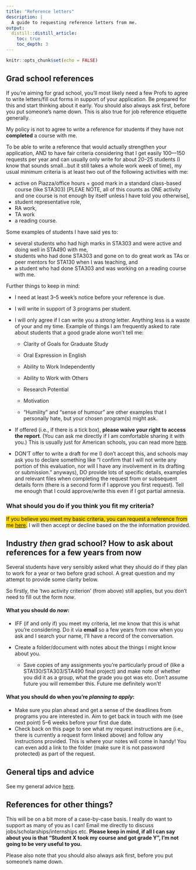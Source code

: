 ```yaml
---
title: "Reference letters"
description: | 
  A guide to requesting reference letters from me.
output:
  distill::distill_article:
    toc: true
    toc_depth: 3
---
```


```r
knitr::opts_chunk$set(echo = FALSE)
```

## Grad school references

If you're aiming for grad school, you'll most likely need a few Profs to agree to write letters/fill out forms in support of your application. Be prepared for this and start thinking about it early. You should also always ask first, before you put someone's name down. This is also true for job reference etiquette generally.

My policy is not to agree to write a reference for students if they have not **completed** a course with me.

To be able to write a reference that would actually strengthen your application, AND to have fair criteria considering that I get easily 100---150 requests per year and can usually only write for about 20--25 students (I know that sounds small...but it still takes a whole work week of time), my usual minimum criteria is at least two out of the following activities with me:

-   active on Piazza/office hours + good mark in a standard class-based course (like STA303) [PLEAE NOTE, all of this counts as ONE activity and one course is not enough by itself unless I have told you otherwise],
-   student representative role,
-   RA work,
-   TA work
-   a reading course.

Some examples of students I have said yes to:

-   several students who had high marks in STA303 and were active and doing well in STA490 with me,
-   students who had done STA303 and gone on to do great work as TAs or peer mentors for STA130 when I was teaching, and
-   a student who had done STA303 and was working on a reading course with me.

Further things to keep in mind:

-   I need at least 3--5 week's notice before your reference is due.

-   I will write in support of 3 programs per student.

-   I will only agree if I can write you a *strong* letter. Anything less is a waste of your and my time. Example of things I am frequently asked to rate about students that a good grade alone won't tell me:

    -   Clarity of Goals for Graduate Study

    -   Oral Expression in English

    -   Ability to Work Independently

    -   Ability to Work with Others

    -   Research Potential

    -   Motivation

    -   "Humility" and "sense of humour" are other examples that I personally hate, but your chosen program(s) might ask.

-   If offered (i.e., if there is a tick box), **please waive your right to access the report**. (You can ask me directly if I am comfortable sharing it with you.) This is usually just for American schools, you can read more [here](https://blog.prepscholar.com/should-you-waive-right-to-review-letters-of-recommendation).

-   DON'T offer to write a draft for me (I don't accept this, and schools may ask you to declare something like "I confirm that I will not write any portion of this evaluation, nor will I have any involvement in its drafting or submission." anyways), DO provide lots of specific details, examples and relevant files when completing the request from or subsequent details form (there is a second form if I approve you first request). Tell me enough that I could approve/write this even if I got partial amnesia.

### What should you do if you think you fit my criteria?

[If you believe you meet my basic criteria, you can request a reference from me [here](https://forms.office.com/r/XHqjGXjCru).]{style="background-color: #FFD700"} I will then accept or decline based on the the information provided.

## Industry *then* grad school? How to ask about references for a few years from now

Several students have very sensibly asked what they should do if they plan to work for a year or two before grad school. A great question and my attempt to provide some clarity below.

So firstly, the 'two activity criterion' (from above) still applies, but you don't need to fill out the form *now*.

#### What you should do *now*:

-   IFF (if and only if) you meet my criteria, let me know that this is what you're considering. Do it via **email** so a few years from now when you ask and I search your name, I'll have a record of the conversation.\

-   Create a folder/document with notes about the things I might know about you.

    -   Save copies of any assignments you're particularly proud of (like a STA130/STA303/STA490 final project) and make note of whether you did it as a group, what the grade you got was etc. Don't assume future you will remember this. Future me definitely won't!

#### What you should do when you're *planning to apply*:

-   Make sure you plan ahead and get a sense of the deadlines from programs you are interested in. Aim to get back in touch with me (see next point) 5--6 weeks before your first due date.
-   Check back on this page to see what my request instructions are (i.e., there is currently a request form linked above) and follow any instructions provided. This is where your notes will come in handy! You can even add a link to the folder (make sure it is not password protected) as part of the request.

## General tips and advice

See my general advice [here](https://www.lizabolton.com/advice.html#reference-letters).

## References for other things?

This will be on a bit more of a case-by-case basis. I really do want to support as many of you as I can! Email me directly to discuss jobs/scholarships/internships etc. **Please keep in mind, if all I can say about you is that "Student X took my course and got grade Y", I'm not going to be very useful to you.**

Please also note that you should also always ask first, before you put someone's name down.
